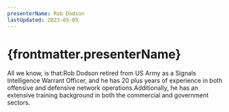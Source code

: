 ```yaml
---
presenterName: Rob Dodson
lastUpdated: 2023-05-05
---
```


# {frontmatter.presenterName}
All we know, is
that:Rob Dodson retired from
US Army as a Signals Intelligence Warrant Officer, and he has 20
plus years of experience in both offensive and defensive network
operations.Additionally, he has an
extensive training background in both the commercial and government
sectors.

